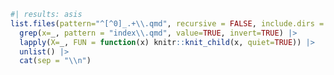 ```r
#| results: asis
list.files(pattern="^[^0]_.+\\.qmd", recursive = FALSE, include.dirs = FALSE, no.. = TRUE) |>
  grep(x=_, pattern = "index\\.qmd", value=TRUE, invert=TRUE) |>
  lapply(X=_, FUN = function(x) knitr::knit_child(x, quiet=TRUE)) |>
  unlist() |>
  cat(sep = "\\n")
```
